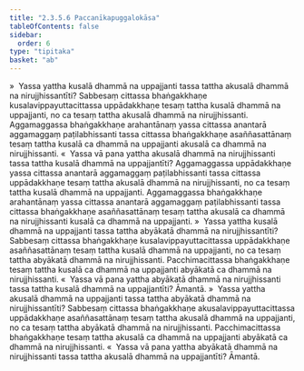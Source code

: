 ```yaml
---
title: "2.3.5.6 Paccanīkapuggalokāsa"
tableOfContents: false
sidebar:
  order: 6
type: "tipitaka"
basket: "ab"
---
```



<DynamicBreadcrumb />

<Division number="217">

<Paragraph number="905">
»  Yassa yattha kusalā dhammā na uppajjanti tassa tattha akusalā dhammā na nirujjhissantīti?
</Paragraph>

<Paragraph number="906">
Sabbesaṃ cittassa bhaṅgakkhaṇe kusalavippayuttacittassa uppādakkhaṇe tesaṃ tattha kusalā dhammā na uppajjanti, no ca tesaṃ tattha akusalā dhammā na nirujjhissanti. Aggamaggassa bhaṅgakkhaṇe arahantānaṃ yassa cittassa anantarā aggamaggaṃ paṭilabhissanti tassa cittassa bhaṅgakkhaṇe asaññasattānaṃ tesaṃ tattha kusalā ca dhammā na uppajjanti akusalā ca dhammā na nirujjhissanti.
</Paragraph>

<Paragraph number="907">
«  Yassa vā pana yattha akusalā dhammā na nirujjhissanti tassa tattha kusalā dhammā na uppajjantīti?
</Paragraph>

<Paragraph number="908">
Aggamaggassa uppādakkhaṇe yassa cittassa anantarā aggamaggaṃ paṭilabhissanti tassa cittassa uppādakkhaṇe tesaṃ tattha akusalā dhammā na nirujjhissanti, no ca tesaṃ tattha kusalā dhammā na uppajjanti. Aggamaggassa bhaṅgakkhaṇe arahantānaṃ yassa cittassa anantarā aggamaggaṃ paṭilabhissanti tassa cittassa bhaṅgakkhaṇe asaññasattānaṃ tesaṃ tattha akusalā ca dhammā na nirujjhissanti kusalā ca dhammā na uppajjanti.
</Paragraph>

<Paragraph number="909">
»  Yassa yattha kusalā dhammā na uppajjanti tassa tattha abyākatā dhammā na nirujjhissantīti?
</Paragraph>

<Paragraph number="910">
Sabbesaṃ cittassa bhaṅgakkhaṇe kusalavippayuttacittassa uppādakkhaṇe asaññasattānaṃ tesaṃ tattha kusalā dhammā na uppajjanti, no ca tesaṃ tattha abyākatā dhammā na nirujjhissanti. Pacchimacittassa bhaṅgakkhaṇe tesaṃ tattha kusalā ca dhammā na uppajjanti abyākatā ca dhammā na nirujjhissanti.
</Paragraph>

<Paragraph number="911">
«  Yassa vā pana yattha abyākatā dhammā na nirujjhissanti tassa tattha kusalā dhammā na uppajjantīti? Āmantā.
</Paragraph>

</Division>
<Division number="218">

<Paragraph number="912">
»  Yassa yattha akusalā dhammā na uppajjanti tassa tattha abyākatā dhammā na nirujjhissantīti?
</Paragraph>

<Paragraph number="913">
Sabbesaṃ cittassa bhaṅgakkhaṇe akusalavippayuttacittassa uppādakkhaṇe asaññasattānaṃ tesaṃ tattha akusalā dhammā na uppajjanti, no ca tesaṃ tattha abyākatā dhammā na nirujjhissanti. Pacchimacittassa bhaṅgakkhaṇe tesaṃ tattha akusalā ca dhammā na uppajjanti abyākatā ca dhammā na nirujjhissanti.
</Paragraph>

<Paragraph number="914">
«  Yassa vā pana yattha abyākatā dhammā na nirujjhissanti tassa tattha akusalā dhammā na uppajjantīti? Āmantā.
</Paragraph>
</Division>
